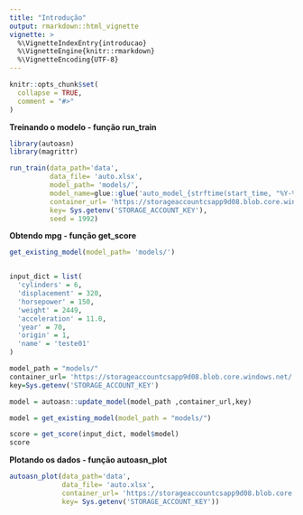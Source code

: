 ```yaml
---
title: "Introdução"
output: rmarkdown::html_vignette
vignette: >
  %\VignetteIndexEntry{introducao}
  %\VignetteEngine{knitr::rmarkdown}
  %\VignetteEncoding{UTF-8}
---
```


```r
knitr::opts_chunk$set(
  collapse = TRUE,
  comment = "#>"
)
```

**Treinando o modelo - função run_train**

```r
library(autoasn)
library(magrittr)

run_train(data_path='data',
          data_file= 'auto.xlsx',
          model_path= 'models/',
          model_name=glue::glue('auto_model_{strftime(start_time, "%Y-%m-%d--%H-%M-%S")}.rds'),
          container_url= 'https://storageaccountcsapp9d08.blob.core.windows.net/',
          key= Sys.getenv('STORAGE_ACCOUNT_KEY'),
          seed = 1992)
```


**Obtendo mpg - função get_score**

```r
get_existing_model(model_path= 'models/')


input_dict = list(
  'cylinders' = 6,
  'displacement' = 320,
  'horsepower' = 150,
  'weight' = 2449,
  'acceleration' = 11.0,
  'year' = 70,
  'origin' = 1,
  'name' = 'teste01'
)

model_path = "models/"
container_url= 'https://storageaccountcsapp9d08.blob.core.windows.net/'
key=Sys.getenv('STORAGE_ACCOUNT_KEY')

model = autoasn::update_model(model_path ,container_url,key)

model = get_existing_model(model_path = "models/")

score = get_score(input_dict, model$model)
score


```


**Plotando os dados - função autoasn_plot**

```r
autoasn_plot(data_path='data',
             data_file= 'auto.xlsx',
             container_url= 'https://storageaccountcsapp9d08.blob.core.windows.net/',
             key= Sys.getenv('STORAGE_ACCOUNT_KEY'))
```


